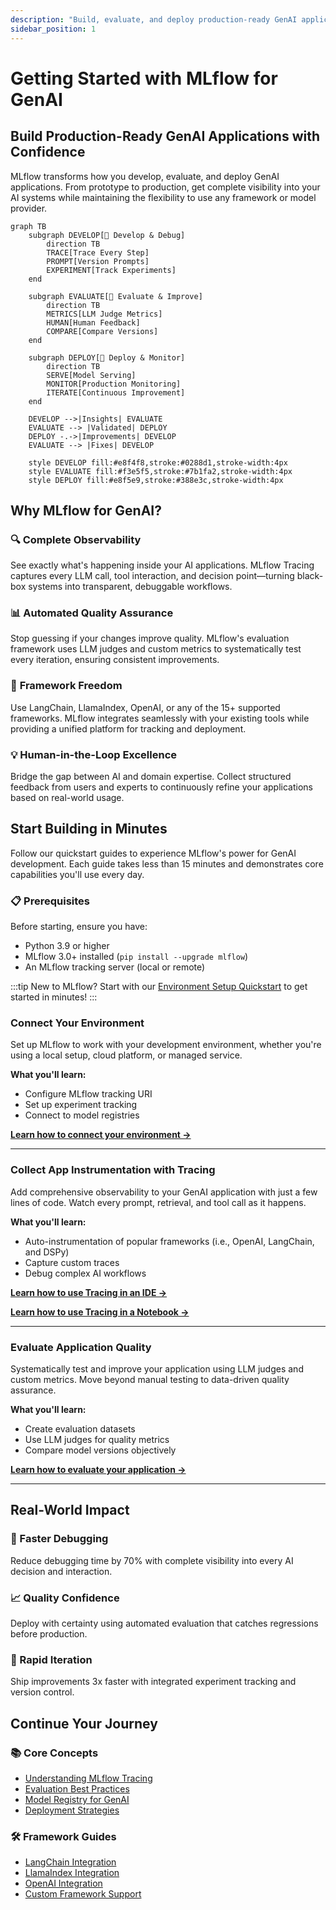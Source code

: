 ```yaml
---
description: "Build, evaluate, and deploy production-ready GenAI applications with MLflow's comprehensive LLMOps platform"
sidebar_position: 1
---
```


# Getting Started with MLflow for GenAI

## Build Production-Ready GenAI Applications with Confidence

MLflow transforms how you develop, evaluate, and deploy GenAI applications. From prototype to production, get complete visibility into your AI systems while maintaining the flexibility to use any framework or model provider.

<div style={{marginTop: '2rem', marginBottom: '2rem'}}>

```mermaid
graph TB
    subgraph DEVELOP[🔧 Develop & Debug]
        direction TB
        TRACE[Trace Every Step]
        PROMPT[Version Prompts]
        EXPERIMENT[Track Experiments]
    end

    subgraph EVALUATE[🧪 Evaluate & Improve]
        direction TB
        METRICS[LLM Judge Metrics]
        HUMAN[Human Feedback]
        COMPARE[Compare Versions]
    end

    subgraph DEPLOY[🚀 Deploy & Monitor]
        direction TB
        SERVE[Model Serving]
        MONITOR[Production Monitoring]
        ITERATE[Continuous Improvement]
    end

    DEVELOP -->|Insights| EVALUATE
    EVALUATE --> |Validated| DEPLOY
    DEPLOY -.->|Improvements| DEVELOP
    EVALUATE --> |Fixes| DEVELOP

    style DEVELOP fill:#e8f4f8,stroke:#0288d1,stroke-width:4px
    style EVALUATE fill:#f3e5f5,stroke:#7b1fa2,stroke-width:4px
    style DEPLOY fill:#e8f5e9,stroke:#388e3c,stroke-width:4px
```

</div>

## Why MLflow for GenAI?

### 🔍 **Complete Observability**
See exactly what's happening inside your AI applications. MLflow Tracing captures every LLM call, tool interaction, and decision point—turning black-box systems into transparent, debuggable workflows.

### 📊 **Automated Quality Assurance**
Stop guessing if your changes improve quality. MLflow's evaluation framework uses LLM judges and custom metrics to systematically test every iteration, ensuring consistent improvements.

### 🚀 **Framework Freedom**
Use LangChain, LlamaIndex, OpenAI, or any of the 15+ supported frameworks. MLflow integrates seamlessly with your existing tools while providing a unified platform for tracking and deployment.

### 💡 **Human-in-the-Loop Excellence**
Bridge the gap between AI and domain expertise. Collect structured feedback from users and experts to continuously refine your applications based on real-world usage.

## Start Building in Minutes

Follow our quickstart guides to experience MLflow's power for GenAI development. Each guide takes less than 15 minutes and demonstrates core capabilities you'll use every day.

### 📋 Prerequisites

Before starting, ensure you have:
- Python 3.9 or higher
- MLflow 3.0+ installed (`pip install --upgrade mlflow`)
- An MLflow tracking server (local or remote)

:::tip New to MLflow?
Start with our [Environment Setup Quickstart](/genai/getting-started/connect-environment) to get started in minutes!
:::

### Connect Your Environment

Set up MLflow to work with your development environment, whether you're using a local setup, cloud platform, or managed service.

**What you'll learn:**
- Configure MLflow tracking URI
- Set up experiment tracking
- Connect to model registries

**[Learn how to connect your environment →](/genai/getting-started/connect-environment)**

---

### Collect App Instrumentation with Tracing

Add comprehensive observability to your GenAI application with just a few lines of code. Watch every prompt, retrieval, and tool call as it happens.

**What you'll learn:**
- Auto-instrumentation of popular frameworks (i.e., OpenAI, LangChain, and DSPy)
- Capture custom traces
- Debug complex AI workflows

**[Learn how to use Tracing in an IDE →](/genai/getting-started/tracing/tracing-ide)**

**[Learn how to use Tracing in a Notebook →](/genai/getting-started/tracing/tracing-notebook)**

---

### Evaluate Application Quality

Systematically test and improve your application using LLM judges and custom metrics. Move beyond manual testing to data-driven quality assurance.

**What you'll learn:**
- Create evaluation datasets
- Use LLM judges for quality metrics
- Compare model versions objectively

**[Learn how to evaluate your application →](/genai/getting-started/eval)**

---


## Real-World Impact

<div style={{
  display: 'grid',
  gridTemplateColumns: 'repeat(auto-fit, minmax(250px, 1fr))',
  gap: '20px',
  marginTop: '32px',
  marginBottom: '32px'
}}>
  <div style={{
    padding: '20px',
    backgroundColor: '#f8f9fa',
    borderRadius: '8px',
    borderLeft: '4px solid #0066cc'
  }}>
    <h3 style={{marginTop: 0}}>🎯 Faster Debugging</h3>
    <p>Reduce debugging time by 70% with complete visibility into every AI decision and interaction.</p>
  </div>

  <div style={{
    padding: '20px',
    backgroundColor: '#f8f9fa',
    borderRadius: '8px',
    borderLeft: '4px solid #28a745'
  }}>
    <h3 style={{marginTop: 0}}>📈 Quality Confidence</h3>
    <p>Deploy with certainty using automated evaluation that catches regressions before production.</p>
  </div>

  <div style={{
    padding: '20px',
    backgroundColor: '#f8f9fa',
    borderRadius: '8px',
    borderLeft: '4px solid #7b1fa2'
  }}>
    <h3 style={{marginTop: 0}}>🔄 Rapid Iteration</h3>
    <p>Ship improvements 3x faster with integrated experiment tracking and version control.</p>
  </div>
</div>

## Continue Your Journey

### 📚 Core Concepts
- [Understanding MLflow Tracing](/genai/tracing)
- [Evaluation Best Practices](/genai/eval-monitor)
- [Model Registry for GenAI](/genai/data-model/model-registry)
- [Deployment Strategies](/genai/serving)

### 🛠️ Framework Guides
- [LangChain Integration](/genai/flavors/langchain)
- [LlamaIndex Integration](/genai/flavors/llama-index)
- [OpenAI Integration](/genai/flavors/openai)
- [Custom Framework Support](/genai/flavors/chat-model-intro)
